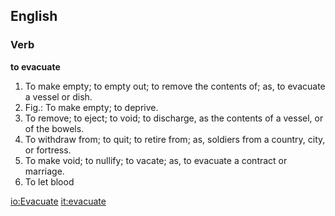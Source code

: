 ==English==

===Verb===

'''to evacuate'''

#To make empty; to empty out; to remove the contents of; as, to evacuate a vessel or dish.
#Fig.: To make empty; to deprive.
#To remove; to eject; to void; to discharge, as the contents of a vessel, or of the bowels.
#To withdraw from; to quit; to retire from; as, soldiers from a country, city, or fortress.
#To make void; to nullify; to vacate; as, to evacuate a contract or marriage.
#To let blood

[[io:Evacuate]]
[[it:evacuate]]
